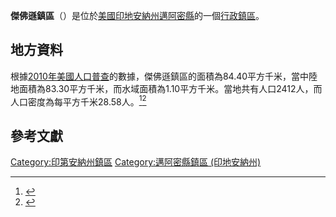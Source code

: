 {{noteTA
|G1=USState
|G2=地名
|G3=Unit
}}
{{Infobox settlement
|official_name            = 傑佛遜鎮區
|native_name = Jefferson Township
|settlement_type          = [[行政鎮區|行政鎮區]]
|image_skyline            = 
|imagesize                = 
|image_map                = Map highlighting Jefferson Township, Miami County, Indiana.svg
|mapsize                  = 250px
|pushpin_map  =USA Indiana
|pushpin_label = 傑佛遜鎮區
|pushpin_label_position   = top
|pushpin_map_caption      = 傑佛遜鎮區在印地安納州的位置
|subdivision_type         = [[世界政區索引|國家]]
|subdivision_type1        = [[美国州份|州份]]
|subdivision_type2        = [[印地安納州行政区划|縣]]
|subdivision_name         = [[美国|美国]]
|subdivision_name1        = [[印地安納州|印地安納州]]
|subdivision_name2        = [[邁阿密縣_(印地安納州)|邁阿密縣]]
|elevation_ft             = 669
|elevation_m              = 204
|timezone                 = [[北美东部時區|北美东部時區]]
|area_total_km2           = 84.40
|area_land_km2            = 83.30
|area_water_km2           = 1.10
|area_total_sq_mi         = 
|area_land_sq_mi          = 
|area_water_sq_mi         = 
|population_as_of         = [[2010年美國人口普查|2010]]
|population_footnotes     = 
|population_total         = 2412
|population_density_km2   = auto
|population_density_sq_mi = auto
|utc_offset               = -5
|coordinates              = {{coord|40|49|31|N|86|06|56|W|type:city_region:US-AL_source:GNS-enwiki|display=inline,title}}
| coor_pinpoint           = 
| coordinates_footnotes   = 
|timezone_DST             = EDT
|utc_offset_DST           = -4
|postal_code_type         = [[美國郵區編號|郵區編號]]
|postal_code              = 46926, 46958, 46970
|area_code                = {{link-en|电话区号574|Area code 574|574}}
|blank_name = [[地名信息系统|GNIS ID]]
|blank_info = 453490
}}
'''傑佛遜鎮區'''（{{lang-en|Jefferson Township}}）是位於[[美國|美國]][[印地安納州|印地安納州]][[邁阿密縣_(印地安納州)|邁阿密縣]]的一個[[行政鎮區|行政鎮區]]。

== 地方資料 ==
根據[[2010年美國人口普查|2010年美國人口普查]]的數據，傑佛遜鎮區的面積為84.40平方千米，當中陸地面積為83.30平方千米，而水域面積為1.10平方千米。當地共有人口2412人，而人口密度為每平方千米28.58人。<ref name="GR8">{{cite web|url=http://factfinder2.census.gov|publisher=[[美国人口调查局|美国人口调查局]]|accessdate=2011-05-14|title=American FactFinder|archive-date=2013-09-11|archive-url=https://web.archive.org/web/20130911234518/http://factfinder2.census.gov/|dead-url=no}}</ref><ref>{{cite web|url=https://www.citypopulation.de/en/usa/indiana/admin/|title=USA: Indiana (Counties and Townships) - City Population|access-date=2020-08-06|archive-date=2020-04-22|archive-url=https://web.archive.org/web/20200422090607/https://www.citypopulation.de/en/usa/indiana/admin/|dead-url=no}}</ref>

== 參考文獻 ==
{{reflist}}

{{邁阿密縣 (印地安納州)}}

{{DEFAULTSORT:Jefferson Township}}
[[Category:印第安納州鎮區|Category:印第安納州鎮區]]
[[Category:邁阿密縣鎮區_(印地安納州)|Category:邁阿密縣鎮區 (印地安納州)]]

{{Indiana-geo-stub}}
<nowiki></nowiki>